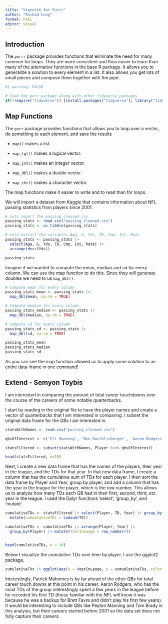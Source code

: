 ```yaml
---
title: "Vignette for Purrr"
author: "Rashad Long"
format: html  
editor: visual
---
```


## Introduction

The `purrr` package provides functions that eliminate the need for many common for loops. They are more consistent and thus easier to learn than many of the alternative functions in the base R package. It allows you to generalize a solution to every element in a list. It also allows you get lots of small pieces and compose them together with the pipe.

```r
#| warning: FALSE

# Load the purr package along with other tidyverse packages
if(!require("tidyverse")) {install.packages("tidyverse"); library("tidyverse")}


```

## Map Functions

The `purr` package provides functions that allows you to loop over a vector, do something to each element, and save the results

-   `map()` makes a list.

-   `map_lgl()` makes a logical vector.

-   `map_int()` makes an integer vector.

-   `map_dbl()` makes a double vector.

-   `map_chr()` makes a character vector.

The map functions make it easier to write and to read than for loops.

We will import a dataset from Kaggle that contains information about NFL passing statistics from players since 2001.

```r

# Lets import the passing_cleaned csv
passing_stats <- read.csv("passing_cleaned.csv")
passing_stats <- as_tibble(passing_stats)

# Lets extract the variables Age, G, Yds, TD, Cmp, Int, Rate
passing_stats <- passing_stats |> 
  select(Age, G, Yds, TD, Cmp, Int, Rate) |> 
  arrange(desc(Yds))

passing_stats

```

Imagine if we wanted to compute the mean, median and sd for every column. We can use the map function to do this. Since they will generate doubles we need to us `map_dbl()`.

```r

# Compute mean for every column
passing_stats_mean <- passing_stats |> 
  map_dbl(mean, na.rm = TRUE)

# Compute median for every column
passing_stats_median <- passing_stats |> 
  map_dbl(median, na.rm = TRUE)

# Compute sd for every column
passing_stats_sd <- passing_stats |>
  map_dbl(sd, na.rm = TRUE)

passing_stats_mean
passing_stats_median
passing_stats_sd

```

As you can see the map function allowed us to apply some solution to an entire data-frame in one command!

## Extend - Semyon Toybis

I am interested in comparing the amount of total career touchdowns over the course of the careers of some notable quarterbacks.

I start by reading in the original file to have the player names and create a vector of quarterbacks that I am interested in comparing. I subset the original data frame for the QBs I am interested in.

```r
statsWithNames <- read.csv("passing_cleaned.csv")

qbsOfInterest <- c('Eli Manning', 'Ben Roethlisberger', 'Aaron Rodgers', 'Joe Burrow', 'Lamar Jackson', 'Patrick Mahomes')

statsFiltered <- subset(statsWithNames, Player %in% qbsOfInterest)

head(statsFiltered, n=10)
```

Next, I create a new data frame that has the names of the players, their year in the league, and the TDs for that year. In that new data frame, I create a column that has the cumulative sum of TDs for each player. I then sort the data frame by Player and Year, group by player, and add a column that has the year in the league for the player, which is the row number. This allows us to analyze how many TDs each QB had in their first, second, third, etc. year in the league. I used the Dplyr functions 'select', 'group_by', and 'mutate'.

```r

cumulativeTDs <- statsFiltered |> select(Player, TD, Year) |> group_by(Player) |>
  mutate(cumualativeTDs = cumsum(TD))

cumulativeTDs <- cumulativeTDs |> arrange(Player, Year) |>
  group_by(Player) |> mutate(YearInLeage = row_number())


head(cumulativeTDs, n = 10)
```

Below I visualize the cumulative TDs over time by player. I use the ggplot2 package.

```r
cumulativeTDs |> ggplot(aes(x = YearInLeage, y = cumualativeTDs, color = Player)) + geom_line() + ggtitle('Amount of career touchdowns over time by QB')
```

Interestingly, Patrick Mahomes is by far ahead of the other QBs for total career touch downs at this point in his career. Aaron Rodgers, who has the most TDs of the group interestingly spent a few years in the league before he recorded his first TD (those familiar with the NFL will know it was because he was a backup for Brett Favre and didn't play his first few years). It would be interesting to include QBs like Peyton Manning and Tom Brady in this analysis, but their careers started before 2001 so the data set does not fully capture their careers.
